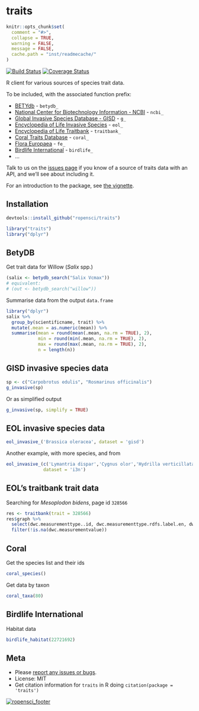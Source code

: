 traits
=======

```r
knitr::opts_chunk$set(
  comment = "#>",
  collapse = TRUE,
  warning = FALSE,
  message = FALSE,
  cache.path = "inst/readmecache/"
)
```

[![Build Status](https://travis-ci.org/ropensci/traits.svg?branch=master)](https://travis-ci.org/ropensci/traits)
[![Coverage Status](https://coveralls.io/repos/ropensci/traits/badge.svg)](https://coveralls.io/r/ropensci/traits)

R client for various sources of species trait data.

To be included, with the associated function prefix:

* [BETYdb](http://www.betydb.org) - `betydb_`
* [National Center for Biotechnology Information - NCBI](http://www.ncbi.nlm.nih.gov/) - `ncbi_`
* [Global Invasive Species Database - GISD](http://www.issg.org/database/welcome/) - `g_`
* [Encyclopedia of Life Invasive Species](link) - `eol_`
* [Encyclopedia of Life Traitbank](link) - `traitbank_`
* [Coral Traits Database](http://coraltraits.org/) - `coral_`
* [Flora Europaea](http://rbg-web2.rbge.org.uk/FE/fe.html) - `fe_`
* [Birdlife International](http://rbg-web2.rbge.org.uk/FE/fe.html) - `birdlife_`
* ...

Talk to us on the [issues page](https://github.com/ropensci/traits/issues) if you know of a source of traits data with an API, and we'll see about including it.

For an introduction to the package, see [the vignette](vignettes/traits_intro.md).

## Installation

```r
devtools::install_github("ropensci/traits")
```

```r
library("traits")
library("dplyr")
```

## BetyDB

Get trait data for Willow (_Salix_ spp.)

```r
(salix <- betydb_search("Salix Vcmax"))
# equivalent: 
# (out <- betydb_search("willow"))
```

Summarise data from the output `data.frame`

```r
library("dplyr")
salix %>%
  group_by(scientificname, trait) %>%
  mutate(.mean = as.numeric(mean)) %>%
  summarise(mean = round(mean(.mean, na.rm = TRUE), 2),
            min = round(min(.mean, na.rm = TRUE), 2),
            max = round(max(.mean, na.rm = TRUE), 2),
            n = length(n))

```

## GISD invasive species data

```r
sp <- c("Carpobrotus edulis", "Rosmarinus officinalis")
g_invasive(sp)
```

Or as simplified output

```r
g_invasive(sp, simplify = TRUE)
```

## EOL invasive species data

```r
eol_invasive_('Brassica oleracea', dataset = 'gisd')
```

Another example, with more species, and from 

```r
eol_invasive_(c('Lymantria dispar','Cygnus olor','Hydrilla verticillata','Pinus concolor'),
              dataset = 'i3n')
```

## EOL's traitbank trait data

Searching for _Mesoplodon bidens_, page id `328566`

```r
res <- traitbank(trait = 328566)
res$graph %>% 
  select(dwc.measurementtype..id, dwc.measurementtype.rdfs.label.en, dwc.measurementvalue) %>% 
  filter(!is.na(dwc.measurementvalue))
```

## Coral

Get the species list and their ids

```r
coral_species()
```

Get data by taxon

```r
coral_taxa(80)
```

## Birdlife International

Habitat data

```r
birdlife_habitat(22721692)
```

## Meta

* Please [report any issues or bugs](https://github.com/ropensci/traits/issues).
* License: MIT
* Get citation information for `traits` in R doing `citation(package = 'traits')`

[![ropensci_footer](http://ropensci.org/public_images/github_footer.png)](http://ropensci.org)
